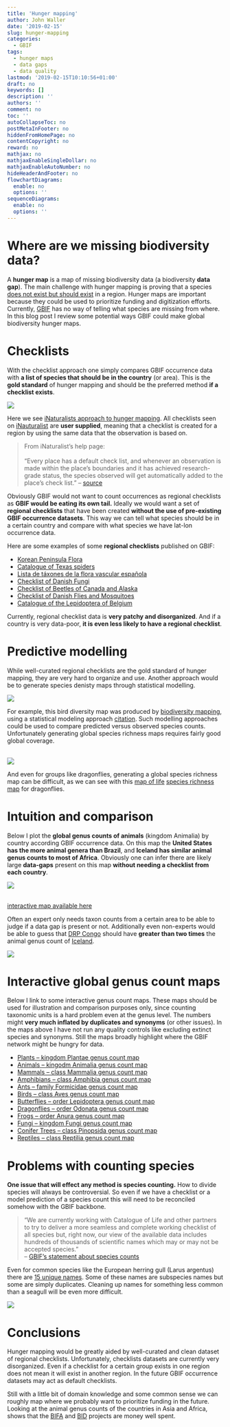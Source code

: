 ```yaml
---
title: 'Hunger mapping'
author: John Waller
date: '2019-02-15'
slug: hunger-mapping
categories:
  - GBIF
tags:
  - hunger maps
  - data gaps
  - data quality
lastmod: '2019-02-15T10:10:56+01:00'
draft: no
keywords: []
description: ''
authors: ''
comment: no
toc: ''
autoCollapseToc: no
postMetaInFooter: no
hiddenFromHomePage: no
contentCopyright: no
reward: no
mathjax: no
mathjaxEnableSingleDollar: no
mathjaxEnableAutoNumber: no
hideHeaderAndFooter: no
flowchartDiagrams:
  enable: no
  options: ''
sequenceDiagrams:
  enable: no
  options: ''
---
```


# Where are we missing biodiversity data?

A **hunger map** is a map of missing biodiversity data (a biodiversity **data gap**). The main challenge with hunger mapping is proving that a species [does not exist but should exist](https://en.wikipedia.org/wiki/Evidence_of_absence)  in a region. Hunger maps are important because they could be used to prioritize funding and digitization efforts. Currently, [GBIF](https://www.gbif.org/what-is-gbif) has no way of telling what species are missing from where. In this blog post I review some potential ways GBIF could make global biodiversity hunger maps.

# Checklists 

With the checklist approach one simply compares GBIF occurrence data with **a list of species that should be in the country** (or area). This is the **gold standard** of hunger mapping and should be the preferred method **if a checklist exists**. 

![](/post/2019-02-15-hunger-mapping_files/iNaturalistMap.png)

Here we see [iNaturalists approach to hunger mapping](https://www.inaturalist.org/taxa/102661-Hetaerina-cruentata). All checklists seen on [iNauturalist](https://www.inaturalist.org/home) are **user supplied**, meaning that a checklist is created for a region by using the same data that the observation is based on.  

> From iNaturalist's help page: <br><br>
"Every place has a default check list, and whenever an observation is made within the place's boundaries and it has achieved research-grade status, the species observed will get automatically added to the place's check list." -- [source](https://www.inaturalist.org/pages/help)

Obviously GBIF would not want to count occurrences as regional checklists as **GBIF would be eating its own tail.** Ideally we would want a set of **regional checklists** that have been created **without the use of pre-existing GBIF occurrence datasets**. This way we can tell what species should be in a certain country and compare with what species we have lat-lon occurrence data. 

Here are some examples of some **regional checklists** published on GBIF: 


* [Korean Peninsula Flora](https://www.gbif.org/dataset/e09e1e1f-2460-4017-a964-e999abd2bf66)
* [Catalogue of Texas spiders](
https://www.gbif.org/dataset/2c0abc5f-bffd-471b-a932-2288a87668bb)
* [Lista de táxones de la flora vascular española](https://www.gbif.org/dataset/91fecd78-0986-4713-9c36-77532846ee25)
* [Checklist of Danish Fungi](https://www.gbif.org/dataset/2b94a042-fe01-4d9f-8995-d996c21d33cd)
* [Checklist of Beetles of Canada and Alaska](https://www.gbif.org/dataset/7a9bccd4-32fc-420e-a73b-352b92267571)
* [Checklist of Danish Flies and Mosquitoes](https://www.gbif.org/dataset/a7350d23-6727-4eb6-ae0b-6f86fc8d6a71)
* [Catalogue of the Lepidoptera of Belgium](https://www.gbif.org/dataset/848271aa-6a4f-4bae-a055-7081f3e70c4b)

Currently, regional checklist data is **very patchy and disorganized**. And if a country is very data-poor, **it is even less likely to have a regional checklist**. 

# Predictive modelling

While well-curated regional checklists are the gold standard of hunger mapping, they are very hard to organize and use. Another approach would be to generate species denisty maps through statistical modelling.  

![](/post/2019-02-15-hunger-mapping_files/Birds_all_spp.jpg)

For example, this bird diversity map was produced by [biodiversity mapping](https://biodiversitymapping.org/wordpress/index.php/home/), using a statistical modeling approach [citation](https://www.pnas.org/content/110/28/E2602.abstract). Such modelling approaches could be used to compare predicted versus observed species counts. Unfortunately generating global species richness maps requires fairly good global coverage. 

<br>
![](/post/2019-02-15-hunger-mapping_files/molDragonflies.png)
<br>

And even for groups like dragonflies, generating a global species richness map can be difficult, as we can see with this [map of life](https://mol.org/) [species richness map](https://mol.org/patterns/richnessrarity?taxa=dragonflies&indicator=sr) for dragonflies. 


# Intuition and comparison

Below I plot the **global genus counts of animals** (kingdom Animalia) by country according GBIF occurrence data. On this map the **United States has the more animal genera than Brazil**, and **Iceland has similar animal genus counts to most of Africa**. Obviously one can infer there are likely large **data-gaps** present on this map  **without needing a checklist from each country**.  

![](/post/2019-02-15-hunger-mapping_files/genusCountAnimals.png)

<br> [interactive map available here](https://jhnwllr.github.io/charts/Animals_genusKey.html)

Often an expert only needs taxon counts from a certain area to be able to judge if a data gap is present or not. Additionally even non-experts would be able to guess that [DRP Congo](https://www.gbif.org/country/CD/summary) should have  **greater than two times** the animal genus count of [Iceland](https://www.gbif.org/country/IS/summary). 

![](/post/2019-02-15-hunger-mapping_files/icelandGenusCount.png)


# Interactive global genus count maps

Below I link to some interactive genus count maps. These maps should be used for illustration and comparison purposes only, since counting taxonomic units is a hard problem even at the genus level. The numbers might **very much inflated by duplicates and synonyms** (or other issues). In the maps above I have not run any quality controls like excluding extinct species and synonyms. Still the maps broadly highlight where the GBIF network might be hungry for data. 


* [Plants -- kingdom Plantae genus count map](https://jhnwllr.github.io/charts/Plants_genusKey.html)
* [Animals -- kingodm  Animalia genus count map](https://jhnwllr.github.io/charts/Animals_genusKey.html)
* [Mammals -- class Mammalia genus count map](https://jhnwllr.github.io/charts/Mammalia_genusKey.html)
* [Amphibians -- class Amphibia genus count map](https://jhnwllr.github.io/charts/Amphibia_genusKey.html)
* [Ants --  family Formicidae genus count map](https://jhnwllr.github.io/charts/Ants_genusKey.html)
* [Birds -- class Aves genus count map](https://jhnwllr.github.io/charts/Aves_genusKey.html)
* [Butterflies -- order Lepidoptera genus count map](https://jhnwllr.github.io/charts/Butterflies_genusKey.html)
* [Dragonflies -- order Odonata genus count map](https://jhnwllr.github.io/charts/Dragonflies_genusKey.html)
* [Frogs -- order Anura genus count map](https://jhnwllr.github.io/charts/Frogs_genusKey.html)
* [Fungi -- kingdom Fungi genus count map](https://jhnwllr.github.io/charts/Fungi_genusKey.html)
* [Conifer Trees -- class Pinopsida genus count map](https://jhnwllr.github.io/charts/Pinosida_genusKey.html)
* [Reptiles -- class Reptilia genus count map](https://jhnwllr.github.io/charts/Reptilia_genusKey.html)


# Problems with counting species 

**One issue that will effect any method is species counting.** How to divide species will always be controversial. So even if we have a checklist or a model prediction of a species count this will need to be reconciled somehow with the GBIF backbone. 

> "We are currently working with Catalogue of Life and other partners to try to deliver a more seamless and complete working checklist of all species but, right now, our view of the available data includes hundreds of thousands of scientific names which may or may not be accepted species." <br> -- [GBIF's statement about species counts](https://www.gbif.org/about-species-counts)

Even for common species like the European herring gull (Larus argentus) there are [15 unique names](https://www.gbif.org/occurrence/gallery?taxon_key=9741811&taxon_key=9741394&taxon_key=9806227&taxon_key=5846445&taxon_key=8794868&taxon_key=9493513&taxon_key=8754531&taxon_key=2481139&taxon_key=9793385&taxon_key=9250315&taxon_key=8731929&taxon_key=9401820&taxon_key=6178140&taxon_key=9132226&taxon_key=9813593). Some of these names are subspecies names but some are simply duplicates. Cleaning up names for something less common than a seagull will be even more difficult. 

![](/post/2019-02-15-hunger-mapping_files/larusArgentus.png)


# Conclusions 

Hunger mapping would be greatly aided by well-curated and clean dataset of regional checklists. Unfortunately, checklists datasets are currently very disorganized. Even if a checklist for a certain group exists in one region does not mean it will exist in another region. In the future GBIF occurrence datasets may act as default checklists. 

Still with a little bit of domain knowledge and some common sense we can roughly map where we probably want to prioritize funding in the future. Looking at the animal genus counts of the countries in Asia and Africa, shows that the [BIFA](https://www.gbif.org/programme/82629/bifa-biodiversity-information-fund-for-asia) and [BID](https://www.gbif.org/programme/82243/bid-biodiversity-information-for-development) projects are money well spent. 





<!--more-->
